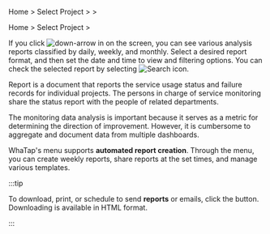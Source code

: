 <Xclude product='browser'>

Home > Select Project > <Cmdname sid="side_reportStat" className="uitext" /> > <Cmdname sid="side_report" className="uitext" />

</Xclude>

<InDoc product='browser'>

Home > Select Project > <Cmdname sid="side_report" className="uitext" />

</InDoc>

If you click ![down-arrow](/img/down-arrow.svg) in <Cmdname sid="report" className="uitext" /> on the screen, you can see various analysis reports classified by daily, weekly, and monthly. Select a desired report format, and then set the date and time to view and filtering options. You can check the selected report by selecting ![Search icon](/img/ico-btn-search.png).

Report is a document that reports the service usage status and failure records for individual projects. The persons in charge of service monitoring share the status report with the people of related departments.

The monitoring data analysis is important because it serves as a metric for determining the direction of improvement. However, it is cumbersome to aggregate and document data from multiple dashboards.  

WhaTap's <Cmdname sid="side_report" className="uitext" /> menu supports **automated report creation**. Through the <Cmdname sid="side_report" className="uitext" /> menu, you can create weekly reports, share reports at the set times, and manage various templates.

:::tip

To download, print, or schedule to send **reports** or emails, click the button. Downloading is available in HTML format.

:::
